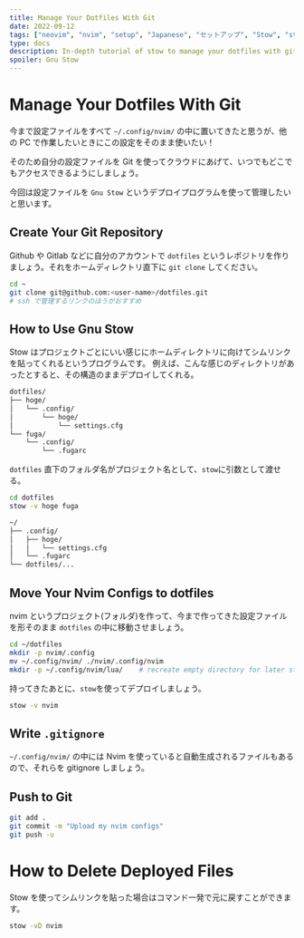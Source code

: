 ```yaml
---
title: Manage Your Dotfiles With Git
date: 2022-09-12
tags: ["neovim", "nvim", "setup", "Japanese", "セットアップ", "Stow", "stow"]
type: docs
description: In-depth tutorial of stow to manage your dotfiles with git [/Tips/manage-dotfiles]
spoiler: Gnu Stow
---
```


# Manage Your Dotfiles With Git

今まで設定ファイルをすべて `~/.config/nvim/` の中に置いてきたと思うが、他の PC で作業したいときにこの設定をそのまま使いたい！

そのため自分の設定ファイルを Git を使ってクラウドにあげて、いつでもどこでもアクセスできるようにしましょう。

今回は設定ファイルを `Gnu Stow` というデプロイプログラムを使って管理したいと思います。

## Create Your Git Repository

Github や Gitlab などに自分のアカウントで `dotfiles` というレポジトリを作りましょう。それをホームディレクトリ直下に `git clone` してください。

```bash
cd ~
git clone git@github.com:<user-name>/dotfiles.git
# ssh で管理するリンクのほうがおすすめ
```

## How to Use Gnu Stow

Stow はプロジェクトごとにいい感じにホームディレクトリに向けてシムリンクを貼ってくれるというプログラムです。
例えば、こんな感じのディレクトリがあったとすると、その構造のままデプロイしてくれる。

```txt
dotfiles/
├── hoge/
│   └── .config/
│       └── hoge/
│           └── settings.cfg
└── fuga/
    └── .config/
        └── .fugarc
```

`dotfiles` 直下のフォルダ名がプロジェクト名として、`stow`に引数として渡せる。

```bash
cd dotfiles
stow -v hoge fuga
```

```txt
~/
├── .config/
│   ├── hoge/
│   │   └── settings.cfg
│   └── .fugarc
└── dotfiles/...
```

## Move Your Nvim Configs to dotfiles

nvim というプロジェクト(フォルダ)を作って、今まで作ってきた設定ファイルを形そのまま `dotfiles` の中に移動させましょう。

```bash
cd ~/dotfiles
mkdir -p nvim/.config
mv ~/.config/nvim/ ./nvim/.config/nvim
mkdir -p ~/.config/nvim/lua/    # recreate empty directory for later steps
```

持ってきたあとに、`stow`を使ってデプロイしましょう。

```bash
stow -v nvim
```

## Write `.gitignore`

`~/.config/nvim/` の中には Nvim を使っていると自動生成されるファイルもあるので、それらを gitignore しましょう。

## Push to Git

```bash
git add .
git commit -m "Upload my nvim configs"
git push -u
```

# How to Delete Deployed Files

Stow を使ってシムリンクを貼った場合はコマンド一発で元に戻すことができます。

```bash
stow -vD nvim
```
